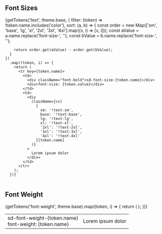 
<Meta title="Packages/Tokens/Preview/Fonts" />

## Font Sizes

<table>
  <tbody>
    {getTokens('text', theme.base, {
      filter: (token) => !token.name.includes('color'),
      sort: (a, b) => {
        const order = new Map(['sm', 'base', 'lg', 'xl', '2xl', '3xl', '4xl'].map((v, i) => [v, i]));
        const aValue = a.name.replace('font-size-', '');
        const bValue = b.name.replace('font-size-', '');

        return order.get(aValue) - order.get(bValue);
      }
    })
      .map((token, i) => {
        return (
          <tr key={token.name}>
            <td>
              <div className="font-bold">sd-font-size-{token.name}</div>
              <div>font-size: {token.value}</div>
            </td>
            <td>
              <div
                className={cx(
                  {
                    sm: '!text-sm',
                    base: '!text-base',
                    lg: '!text-lg',
                    xl: '!text-xl',
                    '2xl': '!text-2xl',
                    '3xl': '!text-3xl',
                    '4xl': '!text-4xl'
                  }[token.name]
                )}
              >
                Lorem ipsum dolor
              </div>
            </td>
          </tr>
        );
      })}

  </tbody>
</table>

## Font Weight

<table>
  <tbody>
    {getTokens('font-weight', theme.base).map((token, i) => {
      return (
        <tr key={token.name}>
          <td>
            <div className="font-bold">sd-font-weight-{token.name}</div>
            <div>font-weight: {token.name}</div>
          </td>
          <td>
            <div
              className={cx(
                {
                  normal: 'font-normal',
                  bold: 'font-bold'
                }[token.name]
              )}
            >
              Lorem ipsum dolor
            </div>
          </td>
        </tr>
      );
    })}
  </tbody>
</table>
